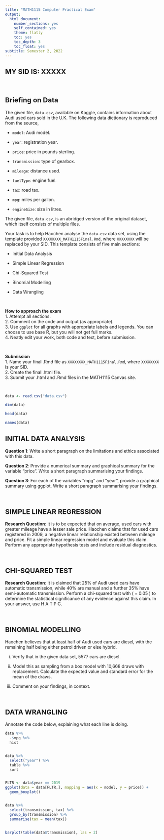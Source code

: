 ---
title: "MATH1115 Computer Practical Exam"
output:
  html_document:
    number_sections: yes
    self_contained: yes
    theme: flatly
    toc: yes
    toc_depth: 3
    toc_float: yes
subtitle: Semester 2, 2022
---

<style>
h2 { /* Header 2 */
    font-size: 22px
}
</style>

## MY SID IS: XXXXX {-}

<br>

## Briefing on Data 

The given file, `data.csv`, available on Kaggle, contains information about Audi used cars sold in the U.K. The following data dictionary is reproduced from the source,

- `model`: Audi model.

- `year`: registration year. 

- `price`: price in pounds sterling.

- `transmission`: type of gearbox.

- `mileage`: distance used.

- `fuelType`: engine fuel.

- `tax`: road tax.

- `mpg`: miles per gallon.

- `engineSize`: size in litres.


The given file, `data.csv`, is an abridged version of the original dataset, which itself consists of multiple files. 

Your task is to help Haochen analyse the `data.csv` data set, using the template provided `XXXXXXXX_MATH1115Final.Rmd`, where `XXXXXXXX` will be replaced by your SID. This template consists of five main sections:

- Initial Data Analysis

- Simple Linear Regression

- Chi-Squared Test

- Binomial Modelling

- Data Wrangling

&nbsp;

**How to approach the exam**  
1. Attempt all sections.  
2. Comment on the code and output (as appropriate).  
3. Use `ggplot` for all graphs with appropriate labels and legends. You can choose to use base R, but you will not get full marks.  
4. Neatly edit your work, both code and text, before submission.  

&nbsp;

**Submission**  
1. Name your final .Rmd file as `XXXXXXXX_MATH1115Final.Rmd`, where `XXXXXXXX` is your SID.    
2. Create the final .html file.   
3. Submit your .html and .Rmd files in the MATH1115 Canvas site.   

&nbsp;

```{r}
data <- read.csv("data.csv")
```

```{r}
dim(data)
```

```{r}
head(data)
```

```{r}
names(data)
```

## INITIAL DATA ANALYSIS

**Question 1**: Write a short paragraph on the limitations and ethics associated with this data.

**Question 2**: Provide a numerical summary and graphical summary for the variable "price". Write a short paragraph summarising your findings.

**Question 3**: For each of the variables "mpg" and "year", provide a graphical summary using ggplot. Write a short paragraph summarising your findings. 


<br>

## SIMPLE LINEAR REGRESSION

**Research Question**: It is to be expected that on average, used cars with greater mileage have a lesser sale price. Haochen claims that for used cars registered in 2009, a negative linear relationship existed between mileage and price. Fit a simple linear regression model and evaluate this claim. Perform any appropriate hypothesis tests and include residual diagnostics. 

<br>

## CHI-SQUARED TEST

**Research Question**: It is claimed that 25% of Audi used cars have automatic transmission, while 40% are manual and a further 35% have semi-automatic transmission. Perform a chi-squared test with \(\ \alpha = 0.05 \)\ to determine the statistical significance of any evidence against this claim. In your answer, use H A T P C.

<br>

## BINOMIAL MODELLING

Haochen believes that at least half of Audi used cars are diesel, with the remaining half being either petrol driven or else hybrid. 

i) Verify that in the given data set, 5577 cars are diesel. 

ii) Model this as sampling from a box model with 10,668 draws with replacement. Calculate the expected value and standard error for the mean of the draws.

iii) Comment on your findings, in context.

<br>

## DATA WRANGLING

Annotate the code below, explaining what each line is doing.

```{r, echo = T, warning = F, message = F, eval = F}

data %>%
  .$mpg %>%
  hist


data %>%
  select("year") %>%
  table %>%
  sort


FLTR <- data$year == 2019
ggplot(data = data[FLTR,], mapping = aes(x = model, y = price)) + 
  geom_boxplot()


data %>%
  select(transmission, tax) %>% 
  group_by(transmission) %>% 
  summarise(tax = mean(tax))


barplot(table(data$transmission), las = 2)

```